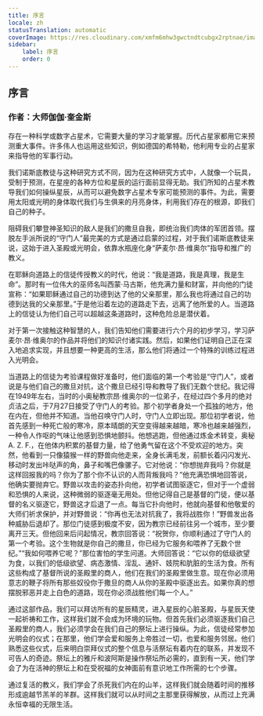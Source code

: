 ```yaml
---
title: 序言
locale: zh
statusTranslation: automatic
coverImage: https://res.cloudinary.com/xmfm6mhw3gwctndtcubgx2rptnae/image/upload/v1741354450/small_cover_tratado_esoterico_de_astrologia_hermetica_6210a35442.webp
sidebar:
    label: 序言
    order: 0
---
```

## 序言

### 作者：大师伽伽·奎金斯

存在一种科学或数字占星术，它需要大量的学习才能掌握。历代占星家都用它来预测重大事件。许多伟人也运用这些知识，例如德国的希特勒，他利用专业的占星家来指导他的军事行动。

我们诺斯底教徒与这种研究方式不同，因为在这种研究方式中，人就像一个玩具，受制于预测，在星座的各种方位和星辰的运行面前显得无助。我们所知的占星术教导我们如何操纵星辰，从而可以避免数字占星术专家可能预测的事件。为此，需要用太阳或光明的身体取代我们与生俱来的月亮身体，利用我们存在的根源，即我们自己的种子。

阻碍我们攀登神圣知识的敌人是我们的撒旦自我，即统治我们肉体的军团首领。摆脱左手派所说的“守门人”最完美的方式是通过启蒙的过程，对于我们诺斯底教徒来说，这始于进入圣殿或光明会，依靠水瓶座化身“萨麦尔·昂·维奥尔”指导和推广的教义。

在耶稣向道路上的信徒传授教义的时代，他说：“我是道路，我是真理，我是生命”。那时有一位伟大的巫师名叫西蒙·马古斯，他充满力量和财富，并向他的门徒宣称：“如果耶稣通过自己的功德到达了他的父亲那里，那么我也将通过自己的功德到达我的父亲那里。”于是他沿着左边的道路走下去，远离了他所爱的人。当道路上的信徒认为他们自己可以超越这条道路时，这种危险总是潜伏着。

对于第一次接触这种智慧的人，我们告知他们需要进行六个月的初步学习，学习萨麦尔·昂·维奥尔的作品并将他们的知识付诸实践。然后，如果他们证明自己正在深入地追求实现，并且想要一种更高的生活，那么他们将通过一个特殊的训练过程进入光明会。

当道路上的信徒为考验课程做好准备时，他们面临的第一个考验是“守门人”，或者说是与他们自己的撒旦对抗，这个撒旦已经引导和教导了我们无数个世纪。我记得在1949年左右，当时的小奥秘教宗昂·维奥尔的一位弟子，在经过四个多月的绝对贞洁之后，于7月27日接受了守门人的考验。那个初学者身处一个孤独的地方，他在内在，但他并不知道。当他召唤守门人时，守门人立即出现。那位初学者说，他首先感到一种死亡般的寒冷，原本晴朗的天空变得越来越暗，寒冷也越来越强烈，一种令人作呕的气味让他感到恐惧地颤抖。他想逃跑，但他通过炼金术转变，奥秘A. Z. F.，在他体内积累的基督力量，给了他勇气留在这个不受欢迎的地方。突然，他看到一只像猿猴一样的野兽向他走来，全身长满毛发，前额长着闪闪发光、移动时发出咔哒声的角，鼻子和嘴巴像骡子。它对他说：“你想抛弃我吗？你就是这样回报我的吗？你为了那个你不认识的人而背叛我吗？”他充满恐惧地回答说，他确实要抛弃它。野兽以攻击的姿态扑向他，初学者试图驱逐它，但对于一个虚弱和恐惧的人来说，这种微弱的驱逐毫无用处。但他记得自己是基督的门徒，便以基督的名义驱逐它，野兽这才后退了一点。每当它扑向他时，他就向基督和他敬爱的大师们祈求保护，并对野兽说：“你再也无法对抗我了，我将战胜你！”野兽发出各种威胁后退却了。那位门徒感到极度不安，因为教宗已经前往另一个城市，至少要离开三天。但他回来后问起情况，教宗回答说：“祝贺你，你顺利通过了守门人的第一个考验。这个生物就是你自己的撒旦，你已经为它服务和喂养了无数个世纪。”“我如何喂养它呢？”那位害怕的学生问道。大师回答说：“它以你的低级欲望为食，以我们的低级欲望、病态激情、淫乱、通奸、妓院和肮脏的生活为食。所有这些构成了基督所说的圣殿里的商人，他们在我们的圣殿里做生意。现在你必须用意志的鞭子将所有那些奴役你于撒旦的商人从你的圣殿中驱逐出去。如果你真的想摆脱邪恶并走上白色的道路，现在你必须战胜他们每一个人。”

通过这部作品，我们可以拜访所有的星辰精灵，进入星辰的心脏圣殿，与星辰天使一起祈祷和工作，这样我们就不会成为环境的玩物。但首先我们必须驱逐我们自己圣殿里的商人，我们必须学会在我们自己的祭坛上进行操纵。为此，信徒经常参加光明会的仪式；在那里，他们学会爱和服务上帝胜过一切，也爱和服务邻居。他们熟悉这些仪式，后来明白崇拜仪式的整个信息与活祭坛有着内在的联系，并发现不可告人的奇迹。祭坛上的雅斤和波阿斯是操作祭坛所必需的，直到有一天，他们学会了为在活神的祭坛上和在受祝福的女神面前有意识地工作所需的七个步骤。

通过复活的教义，我们学会了杀死我们内在的山羊，这样我们就会随着时间的推移形成逾越节羔羊的羊群。这样我们就可以从时间之主那里获得解放，从而过上充满永恒幸福的无限生活。

